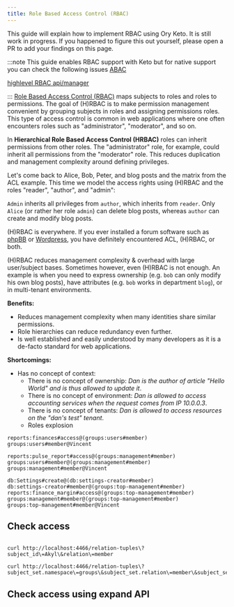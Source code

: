 ```yaml
---
title: Role Based Access Control (RBAC)
---
```


This guide will explain how to implement RBAC using Ory Keto. It is still work
in progress. If you happened to figure this out yourself, please open a PR to
add your findings on this page.

:::note
This guide enables RBAC support with Keto but for native support you can check the following issues
[ABAC](https://github.com/ory/keto/issues/319)

[highlevel RBAC api/manager](https://github.com/ory/keto/issues/598)

:::
[Role Based Access Control (RBAC)](https://en.wikipedia.org/wiki/Role-based_access_control)
maps subjects to roles and roles to permissions. The goal of (H)RBAC is to make
permission management convenient by grouping subjects in roles and assigning
permissions roles. This type of access control is common in web applications
where one often encounters roles such as "administrator", "moderator", and so
on.

In **Hierarchical Role Based Access Control (HRBAC)** roles can inherit
permissions from other roles. The "administrator" role, for example, could
inherit all permissions from the "moderator" role. This reduces duplication and
management complexity around defining privileges.

Let's come back to Alice, Bob, Peter, and blog posts and the matrix from the ACL
example. This time we model the access rights using (H)RBAC and the roles
"reader", "author", and "admin":

`Admin` inherits all privileges from `author`, which inherits from `reader`.
Only `Alice` (or rather her role `admin`) can delete blog posts, whereas
`author` can create and modify blog posts.

(H)RBAC is everywhere. If you ever installed a forum software such as
[phpBB](https://www.phpbb.com/support/docs/en/3.1/ug/adminguide/permissions_roles/)
or [Wordpress](https://codex.wordpress.org/Roles_and_Capabilities), you have
definitely encountered ACL, (H)RBAC, or both.

(H)RBAC reduces management complexity & overhead with large user/subject bases.
Sometimes however, even (H)RBAC is not enough. An example is when you need to
express ownership (e.g. `bob` can only modify his own blog posts), have
attributes (e.g. `bob` works in department `blog`), or in multi-tenant
environments.

**Benefits:**

- Reduces management complexity when many identities share similar permissions.
- Role hierarchies can reduce redundancy even further.
- Is well established and easily understood by many developers as it is a
  de-facto standard for web applications.

**Shortcomings:**

- Has no concept of context:
  - There is no concept of ownership: _Dan is the author of article "Hello
    World" and is thus allowed to update it_.
  - There is no concept of environment: _Dan is allowed to access accounting
    services when the request comes from IP 10.0.0.3_.
  - There is no concept of tenants: _Dan is allowed to access resources on the
    "dan's test" tenant_.
  - Roles explosion


```
reports:finances#access@(groups:users#member)
groups:users#member@Vincent

reports:pulse_report#access@(groups:management#member)
groups:users#member@(groups:management#member)
groups:management#member@Vincent

db:Settings#create@(db:settings-creator#member)
db:settings-creator#member@(groups:top-management#member)
reports:finance_margin#access@(groups:top-management#member)
groups:management#member@(groups:top-management#member)
groups:top-management#member@Vincent
```


## Check access

```

curl http://localhost:4466/relation-tuples\?subject_id\=Akyl\&relation\=member

curl http://localhost:4466/relation-tuples\?subject_set.namespace\=groups\&subject_set.relation\=member\&subject_set.object\=users
```

## Check access using expand API


